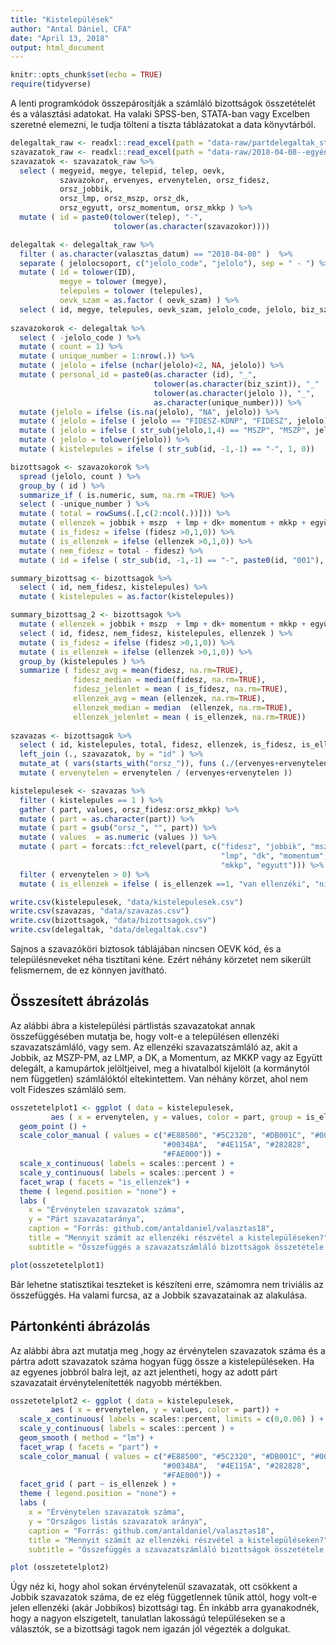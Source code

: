 ```yaml
---
title: "Kistelepülések"
author: "Antal Dániel, CFA"
date: "April 13, 2018"
output: html_document
---
```


```r
knitr::opts_chunk$set(echo = TRUE)
require(tidyverse)

```

A lenti programkódok összepárosítják a számláló bizottságok összetételét és a választási adatokat.  Ha valaki SPSS-ben, STATA-ban vagy Excelben szeretné elemezni, le tudja tölteni a tiszta táblázatokat a data könyvtárból. 

```r
delegaltak_raw <- readxl::read_excel(path = "data-raw/partdelegaltak_stata.xlsx")
szavazatok_raw <- readxl::read_excel(path = "data-raw/2018-04-08--egyéni és listás voksok szavazókör szerint_stata_fv.xlsx")
szavazatok <- szavazatok_raw %>%
  select ( megyeid, megye, telepid, telep, oevk, 
           szavazokor, ervenyes, ervenytelen, orsz_fidesz, 
           orsz_jobbik, 
           orsz_lmp, orsz_mszp, orsz_dk,
           orsz_egyutt, orsz_momentum, orsz_mkkp ) %>%
  mutate ( id = paste0(tolower(telep), "-", 
                       tolower(as.character(szavazokor))))

delegaltak <- delegaltak_raw %>%
  filter ( as.character(valasztas_datum) == "2018-04-08" )  %>%
  separate ( jelolocsoport, c("jelolo_code", "jelolo"), sep = " - ") %>%
  mutate ( id = tolower(ID), 
           megye = tolower (megye), 
           telepules = tolower (telepules), 
           oevk_szam = as.factor ( oevk_szam) ) %>%
  select ( id, megye, telepules, oevk_szam, jelolo_code, jelolo, biz_szint)
    
szavazokorok <- delegaltak %>% 
  select ( -jelolo_code ) %>%
  mutate ( count = 1) %>%
  mutate ( unique_number = 1:nrow(.)) %>%
  mutate ( jelolo = ifelse (nchar(jelolo)<2, NA, jelolo)) %>%
  mutate ( personal_id = paste0(as.character (id), "_", 
                                tolower(as.character(biz_szint)), "_" ,
                                tolower(as.character(jelolo )), "_", 
                                as.character(unique_number))) %>%
  mutate (jelolo = ifelse (is.na(jelolo), "NA", jelolo)) %>%
  mutate ( jelolo = ifelse ( jelolo == "FIDESZ-KDNP", "FIDESZ", jelolo)) %>%
  mutate ( jelolo = ifelse ( str_sub(jelolo,1,4) == "MSZP", "MSZP", jelolo)) %>%
  mutate ( jelolo = tolower(jelolo)) %>%
  mutate ( kistelepules = ifelse ( str_sub(id, -1,-1) == "-", 1, 0))

bizottsagok <- szavazokorok %>%
  spread (jelolo, count ) %>%
  group_by ( id ) %>%
  summarize_if ( is.numeric, sum, na.rm =TRUE) %>%
  select ( -unique_number ) %>%
  mutate ( total = rowSums(.[,c(2:ncol(.))])) %>%
  mutate ( ellenzek = jobbik + mszp  + lmp + dk+ momentum + mkkp + együtt ) %>%
  mutate ( is_fidesz = ifelse (fidesz >0,1,0)) %>%
  mutate ( is_ellenzek = ifelse (ellenzek >0,1,0)) %>%
  mutate ( nem_fidesz = total - fidesz) %>%
  mutate ( id = ifelse ( str_sub(id, -1,-1) == "-", paste0(id, "001"), id))

summary_bizottsag <- bizottsagok %>%
  select ( id, nem_fidesz, kistelepules) %>%
  mutate ( kistelepules = as.factor(kistelepules)) 

summary_bizottsag_2 <- bizottsagok %>%
  mutate ( ellenzek = jobbik + mszp  + lmp + dk+ momentum + mkkp + együtt ) %>%
  select ( id, fidesz, nem_fidesz, kistelepules, ellenzek ) %>%
  mutate ( is_fidesz = ifelse (fidesz >0,1,0)) %>%
  mutate ( is_ellenzek = ifelse (ellenzek >0,1,0)) %>%
  group_by (kistelepules ) %>%
  summarize ( fidesz_avg = mean(fidesz, na.rm=TRUE), 
              fidesz_median = median(fidesz, na.rm=TRUE), 
              fidesz_jelenlet = mean ( is_fidesz, na.rm=TRUE),
              ellenzek_avg = mean (ellenzek, na.rm=TRUE), 
              ellenzek_median = median  (ellenzek, na.rm=TRUE), 
              ellenzek_jelenlet = mean ( is_ellenzek, na.rm=TRUE))
  
szavazas <- bizottsagok %>%
  select ( id, kistelepules, total, fidesz, ellenzek, is_fidesz, is_ellenzek) %>%
  left_join (., szavazatok, by = "id" ) %>%
  mutate_at ( vars(starts_with("orsz_")), funs (./(ervenyes+ervenytelen) )) %>%
  mutate ( ervenytelen = ervenytelen / (ervenyes+ervenytelen ))

kistelepulesek <- szavazas %>%
  filter ( kistelepules == 1 ) %>%
  gather ( part, values, orsz_fidesz:orsz_mkkp) %>%
  mutate ( part = as.character(part)) %>%
  mutate ( part = gsub("orsz_", "", part)) %>%
  mutate ( values  = as.numeric (values )) %>%
  mutate ( part = forcats::fct_relevel(part, c("fidesz", "jobbik", "mszp", 
                                               "lmp", "dk", "momentum", 
                                               "mkkp", "egyutt"))) %>%
  filter ( ervenytelen > 0) %>%
  mutate ( is_ellenzek = ifelse ( is_ellenzek ==1, "van ellenzéki", "nincs ellenzéki"))

write.csv(kistelepulesek, "data/kistelepulesek.csv")
write.csv(szavazas, "data/szavazas.csv")
write.csv(bizottsagok, "data/bizottsagok.csv")
write.csv(delegaltak, "data/delegaltak.csv")
```

Sajnos a szavazóköri biztosok táblájában nincsen OEVK kód, és a településneveket néha tisztítani kéne. Ezért néhány körzetet nem sikerült felismernem, de ez könnyen javítható. 

## Összesített ábrázolás

Az alábbi ábra a kistelepülési pártlistás szavazatokat annak összefüggésében mutatja be, hogy volt-e a településen ellenzéki szavazatszámláló, vagy sem. Az ellenzéki szavazatszámláló az, akit a Jobbik, az MSZP-PM, az LMP, a DK, a Momentum, az MKKP vagy az Együtt delegált, a kamupártok jelöltjeivel, meg a hivatalból kijelölt (a kormánytól nem független) számlálóktól eltekintettem. Van néhány körzet, ahol nem volt Fideszes számláló sem.

```r
osszetetelplot1 <- ggplot ( data = kistelepulesek, 
         aes ( x = ervenytelen, y = values, color = part, group = is_ellenzek)) +
  geom_point () +
  scale_color_manual ( values = c("#E88500", "#5C2320", "#DB001C", "#00843A", 
                                  "#00348A",  "#4E115A", "#282828", 
                                  "#FAE000")) +
  scale_x_continuous( labels = scales::percent ) +
  scale_y_continuous( labels = scales::percent ) +
  facet_wrap ( facets = "is_ellenzek") +
  theme ( legend.position = "none") +
  labs ( 
    x = "Érvénytelen szavazatok száma", 
    y = "Párt szavazataránya", 
    caption = "Forrás: github.com/antaldaniel/valasztas18", 
    title = "Mennyit számít az ellenzéki részvétel a kistelepüléseken?", 
    subtitle = "Összefüggés a szavazatszámláló bizottságok összetétele és a pártok szavazatai között")

plot(osszetetelplot1)
```

Bár lehetne statisztikai teszteket is készíteni erre, számomra nem triviális az összefüggés. Ha valami furcsa, az a Jobbik szavazatainak az alakulása. 

## Pártonkénti ábrázolás

Az alábbi ábra azt mutatja meg ,hogy az érvénytelen szavazatok száma és a pártra adott szavazatok száma hogyan függ össze a kistelepüléseken. Ha az egyenes jobbról balra lejt, az azt jelentheti, hogy az adott párt szavazatait érvénytelenítették nagyobb mértékben.


```r
osszetetelplot2 <- ggplot ( data = kistelepulesek, 
         aes ( x = ervenytelen, y = values, color = part)) +
  scale_x_continuous( labels = scales::percent, limits = c(0,0.06) ) +
  scale_y_continuous( labels = scales::percent ) +
  geom_smooth ( method = "lm") +
  facet_wrap ( facets = "part") +
  scale_color_manual ( values = c("#E88500", "#5C2320", "#DB001C", "#00843A", 
                                  "#00348A",  "#4E115A", "#282828", 
                                  "#FAE000")) +
  facet_grid ( part ~ is_ellenzek ) +
  theme ( legend.position = "none") +
  labs ( 
    x = "Érvénytelen szavazatok száma", 
    y = "Országos listás szavazatok aránya", 
    caption = "Forrás: github.com/antaldaniel/valasztas18", 
    title = "Mennyit számít az ellenzéki részvétel a kistelepüléseken?", 
    subtitle = "Összefüggés a szavazatszámláló bizottságok összetétele és a pártok szavazatai között")

plot (osszetetelplot2)
```

Úgy néz ki, hogy ahol sokan érvénytelenül szavazatak, ott csökkent a Jobbik szavazatok száma, de ez elég függetlennek tűnik attól, hogy volt-e jelen ellenzéki (akár Jobbikos) bizottsági tag. Én inkább arra gyanakodnék, hogy a nagyon elszigetelt, tanulatlan lakosságú településeken se a választók, se a bizottsági tagok nem igazán jól végezték a dolgukat. 
